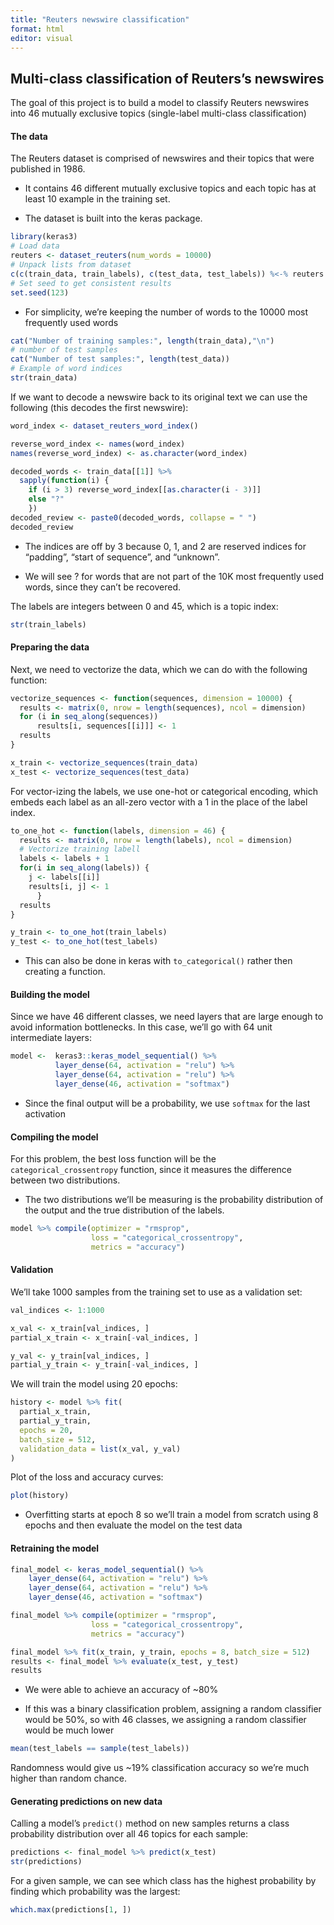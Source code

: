 ```yaml
---
title: "Reuters newswire classification"
format: html
editor: visual
---
```


## Multi-class classification of Reuters's newswires

The goal of this project is to build a model to classify Reuters newswires into 46 mutually exclusive topics (single-label multi-class classification)

#### The data

The Reuters dataset is comprised of newswires and their topics that were published in 1986.

-   It contains 46 different mutually exclusive topics and each topic has at least 10 example in the training set.

-   The dataset is built into the keras package.

```r
library(keras3)
# Load data
reuters <- dataset_reuters(num_words = 10000)
# Unpack lists from dataset
c(c(train_data, train_labels), c(test_data, test_labels)) %<-% reuters
# Set seed to get consistent results
set.seed(123)
```

-   For simplicity, we're keeping the number of words to the 10000 most frequently used words

```r
cat("Number of training samples:", length(train_data),"\n")
# number of test samples
cat("Number of test samples:", length(test_data))
# Example of word indices
str(train_data)

```

If we want to decode a newswire back to its original text we can use the following (this decodes the first newswire):

```r
word_index <- dataset_reuters_word_index()

reverse_word_index <- names(word_index)
names(reverse_word_index) <- as.character(word_index)

decoded_words <- train_data[[1]] %>%
  sapply(function(i) {
    if (i > 3) reverse_word_index[[as.character(i - 3)]]
    else "?"
    })
decoded_review <- paste0(decoded_words, collapse = " ")
decoded_review
```

-   The indices are off by 3 because 0, 1, and 2 are reserved indices for "padding", "start of sequence", and "unknown".

-   We will see ? for words that are not part of the 10K most frequently used words, since they can't be recovered.

The labels are integers between 0 and 45, which is a topic index:

```r
str(train_labels)
```

#### Preparing the data

Next, we need to vectorize the data, which we can do with the following function:

```r
vectorize_sequences <- function(sequences, dimension = 10000) {
  results <- matrix(0, nrow = length(sequences), ncol = dimension)
  for (i in seq_along(sequences))
      results[i, sequences[[i]]] <- 1
  results
}

x_train <- vectorize_sequences(train_data)
x_test <- vectorize_sequences(test_data)
```

For vector-izing the labels, we use one-hot or categorical encoding, which embeds each label as an all-zero vector with a 1 in the place of the label index.

```r
to_one_hot <- function(labels, dimension = 46) {
  results <- matrix(0, nrow = length(labels), ncol = dimension)
  # Vectorize training labell
  labels <- labels + 1
  for(i in seq_along(labels)) {
    j <- labels[[i]]
    results[i, j] <- 1
      }
  results
}

y_train <- to_one_hot(train_labels)
y_test <- to_one_hot(test_labels)
```

-   This can also be done in keras with `to_categorical()` rather then creating a function.

#### Building the model

Since we have 46 different classes, we need layers that are large enough to avoid information bottlenecks. In this case, we'll go with 64 unit intermediate layers:

```r
model <-  keras3::keras_model_sequential() %>%
          layer_dense(64, activation = "relu") %>%
          layer_dense(64, activation = "relu") %>%
          layer_dense(46, activation = "softmax")
```

-   Since the final output will be a probability, we use `softmax` for the last activation

#### Compiling the model

For this problem, the best loss function will be the `categorical_crossentropy` function, since it measures the difference between two distributions.

-   The two distributions we'll be measuring is the probability distribution of the output and the true distribution of the labels.

```r
model %>% compile(optimizer = "rmsprop",
                  loss = "categorical_crossentropy",
                  metrics = "accuracy")
```

#### Validation

We'll take 1000 samples from the training set to use as a validation set:

```r
val_indices <- 1:1000

x_val <- x_train[val_indices, ]
partial_x_train <- x_train[-val_indices, ]

y_val <- y_train[val_indices, ]
partial_y_train <- y_train[-val_indices, ]
```

We will train the model using 20 epochs:

```r
history <- model %>% fit(
  partial_x_train,
  partial_y_train,
  epochs = 20,
  batch_size = 512,
  validation_data = list(x_val, y_val)
)

```

Plot of the loss and accuracy curves:

```r
plot(history)
```

-   Overfitting starts at epoch 8 so we'll train a model from scratch using 8 epochs and then evaluate the model on the test data

#### Retraining  the model

```r
final_model <- keras_model_sequential() %>%
    layer_dense(64, activation = "relu") %>%
    layer_dense(64, activation = "relu") %>%
    layer_dense(46, activation = "softmax")

final_model %>% compile(optimizer = "rmsprop",
                  loss = "categorical_crossentropy",
                  metrics = "accuracy")

final_model %>% fit(x_train, y_train, epochs = 8, batch_size = 512)
results <- final_model %>% evaluate(x_test, y_test)
results
```

-   We were able to achieve an accuracy of \~80%

-   If this was a binary classification problem, assigning a random classifier would be 50%, so with 46 classes, we assigning a random classifier would be much lower

```r
mean(test_labels == sample(test_labels))
```

Randomness would give us \~19% classification accuracy so we're much higher than random chance.

#### Generating predictions on new data

Calling a model's `predict()` method on new samples returns a class probability distribution over all 46 topics for each sample:

```r
predictions <- final_model %>% predict(x_test)
str(predictions)
```

For a given sample, we can see which class has the highest probability by finding which probability was the largest:

```r
which.max(predictions[1, ])
```
